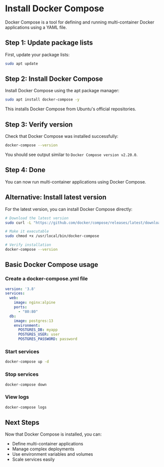 # Install Docker Compose

Docker Compose is a tool for defining and running multi-container Docker applications using a YAML file.

## Step 1: Update package lists

First, update your package lists:

```bash
sudo apt update
```

## Step 2: Install Docker Compose

Install Docker Compose using the apt package manager:

```bash
sudo apt install docker-compose -y
```

This installs Docker Compose from Ubuntu's official repositories.

## Step 3: Verify version

Check that Docker Compose was installed successfully:

```bash
docker-compose --version
```

You should see output similar to `Docker Compose version v2.20.0`.

## Step 4: Done

You can now run multi-container applications using Docker Compose.

## Alternative: Install latest version

For the latest version, you can install Docker Compose directly:

```bash
# Download the latest version
sudo curl -L "https://github.com/docker/compose/releases/latest/download/docker-compose-$(uname -s)-$(uname -m)" -o /usr/local/bin/docker-compose

# Make it executable
sudo chmod +x /usr/local/bin/docker-compose

# Verify installation
docker-compose --version
```

## Basic Docker Compose usage

### Create a docker-compose.yml file
```yaml
version: '3.8'
services:
  web:
    image: nginx:alpine
    ports:
      - "80:80"
  db:
    image: postgres:13
    environment:
      POSTGRES_DB: myapp
      POSTGRES_USER: user
      POSTGRES_PASSWORD: password
```

### Start services
```bash
docker-compose up -d
```

### Stop services
```bash
docker-compose down
```

### View logs
```bash
docker-compose logs
```

## Next Steps

Now that Docker Compose is installed, you can:
- Define multi-container applications
- Manage complex deployments
- Use environment variables and volumes
- Scale services easily 